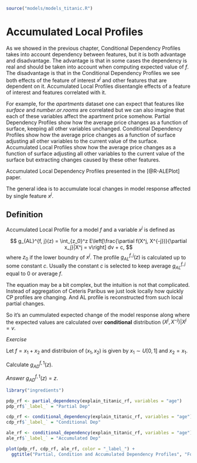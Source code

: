 ```r
source("models/models_titanic.R")
```

# Accumulated Local Profiles {#accumulatedLocalProfiles}

As we showed in the previous chapter, Conditional Dependency Profiles takes into account dependency between features, but it is both advantage and disadvantage. The advantage is that in some cases the dependency is real and should be taken into account when computing expected value of $f$. The disadvantage is that in the Conditional Dependency Profiles we see both effects of the feature  of interest $x^j$ and other features that are dependent on it. Accumulated Local Profiles disentangle effects of a feature of interest and features correlated with it.

For example, for the *apartments* dataset one can expect that features like $surface$ and $number.or.rooms$ are correlated but we can also imagine that each of these variables affect the apartment price somehow. Partial Dependency Profiles show how the average price changes as a function of surface, keeping all other variables unchanged. Conditional Dependency Profiles show how the average price changes as a function of surface adjusting all other variables to the current value of the surface. Accumulated Local Profiles show how the average price changes as a function of surface adjusting all other variables to the current value of the surface but extracting changes caused by these other features. 

Accumulated Local Dependency Profiles presented in the  [@R-ALEPlot] paper.

The general idea is to accumulate local changes in model response affected by single feature $x^j$.

## Definition

Accumulated Local Profile for a model $f$ and a variable $x^j$ is defined as

$$
g_{AL}^{f, j}(z) = \int_{z_0}^z E\left[\frac{\partial f(X^j, X^{-j})}{\partial x_j}|X^j = v\right] dv + c,
$$
where $z_0$ if the lower boundry of $x^j$. The profile $g_{AL}^{f, j}(z)$ is calculated up to some constant $c$. Usually the constant $c$ is selected to keep average $g_{AL}^{f, j}$ equal to 0 or average $f$.

The equation may be a bit complex, but the intuition is not that complicated. Instead of aggregation of Ceteris Paribus we just look locally how quickly CP profiles are changing. And AL profile is reconstructed from such local partial changes. 

So it's an cummulated expected change of the model response along where the expected values are calculated  over **conditional** distribution $(X^j,X^{-j})|X^j=v$.

*Exercise*

Let $f = x_1 + x_2$ and distribuion of $(x_1, x_2)$ is given by $x_1 \sim U[0,1]$ and $x_2=x_1$.

Calculate $g_{AD}^{f, 1}(z)$.

*Answer* $g_{AD}^{f, 1}(z) = z$.





```r
library("ingredients")

pdp_rf <- partial_dependency(explain_titanic_rf, variables = "age")
pdp_rf$`_label_` = "Partial Dep"

cdp_rf <- conditional_dependency(explain_titanic_rf, variables = "age")
cdp_rf$`_label_` = "Conditional Dep"

ale_rf <- conditional_dependency(explain_titanic_rf, variables = "age")
ale_rf$`_label_` = "Accumulated Dep"

plot(pdp_rf, cdp_rf, ale_rf, color = "_label_") +
  ggtitle("Partial, Condition and Accumulated Dependency Profiles", "For a random forest model / Titanic data") 
```


